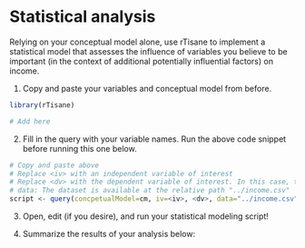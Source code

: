 # Statistical analysis
Relying on your conceptual model alone, use rTisane to implement a statistical model that assesses the influence of variables you believe to be important (in the context of additional potentially influential factors) on income.

1. Copy and paste your variables and conceptual model from before. 
```r
library(rTisane)

# Add here
```

2. Fill in the query with your variable names. Run the above code snippet before running this one below.
```r
# Copy and paste above 
# Replace <iv> with an independent variable of interest
# Replace <dv> with the dependent variable of interest. In this case, the variable for income. 
# data: The dataset is available at the relative path "../income.csv"
script <- query(concpetualModel=cm, iv=<iv>, <dv>, data="../income.csv")
```

3. Open, edit (if you desire), and run your statistical modeling script! 

4. Summarize the results of your analysis below: 
